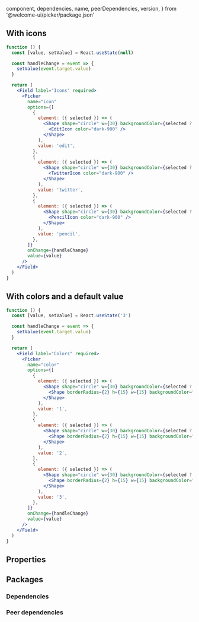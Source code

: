 
  component,
  dependencies,
  name,
  peerDependencies,
  version,
} from '@welcome-ui/picker/package.json'

<showcase
  version={version}
  name={name}
  component={component}
  description="Allows user to select an item."
/>

## With icons

```jsx
function () {
  const [value, setValue] = React.useState(null)

  const handleChange = event => {
    setValue(event.target.value)
  }

  return (
    <Field label="Icons" required>
      <Picker
        name="icon"
        options={[
          {
            element: ({ selected }) => (
              <Shape shape="circle" w={30} backgroundColor={selected ? 'nude-200' : 'unset'}>
                <EditIcon color="dark-900" />
              </Shape>
            ),
            value: 'edit',
          },
          {
            element: ({ selected }) => (
              <Shape shape="circle" w={30} backgroundColor={selected ? 'nude-200' : 'unset'}>
                <TwitterIcon color="dark-900" />
              </Shape>
            ),
            value: 'twitter',
          },
          {
            element: ({ selected }) => (
              <Shape shape="circle" w={30} backgroundColor={selected ? 'nude-200' : 'unset'}>
                <PencilIcon color="dark-900" />
              </Shape>
            ),
            value: 'pencil',
          },
        ]}
        onChange={handleChange}
        value={value}
      />
    </Field>
  )
}
```

## With colors and a default value

```jsx
function () {
  const [value, setValue] = React.useState('3')

  const handleChange = event => {
    setValue(event.target.value)
  }

  return (
    <Field label="Colors" required>
      <Picker
        name="color"
        options={[
          {
            element: ({ selected }) => (
              <Shape shape="circle" w={30} backgroundColor={selected ? 'nude-200' : 'unset'}>
                <Shape borderRadius={2} h={15} w={15} backgroundColor="danger-200" />
              </Shape>
            ),
            value: '1',
          },
          {
            element: ({ selected }) => (
              <Shape shape="circle" w={30} backgroundColor={selected ? 'nude-200' : 'unset'}>
                <Shape borderRadius={2} h={15} w={15} backgroundColor="success-500" />
              </Shape>
            ),
            value: '2',
          },
          {
            element: ({ selected }) => (
              <Shape shape="circle" w={30} backgroundColor={selected ? 'nude-200' : 'unset'}>
                <Shape borderRadius={2} h={15} w={15} backgroundColor="warning-200" />
              </Shape>
            ),
            value: '3',
          },
        ]}
        onChange={handleChange}
        value={value}
      />
    </Field>
  )
}
```

## Properties

<props propTypes={props.propTypes.Picker} />

## Packages

### Dependencies

<dependencies dependencies={dependencies} />

### Peer dependencies

<dependencies dependencies={peerDependencies} />

<pagination />
